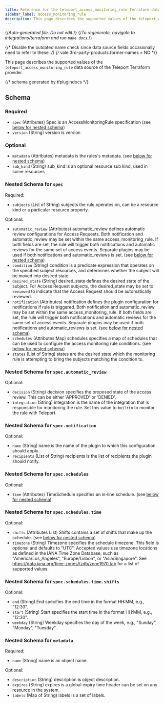 ```yaml
---
title: Reference for the teleport_access_monitoring_rule Terraform data-source
sidebar_label: access_monitoring_rule
description: This page describes the supported values of the teleport_access_monitoring_rule data-source of the Teleport Terraform provider.
---
```


{/*Auto-generated file. Do not edit.*/}
{/*To regenerate, navigate to integrations/terraform and run `make docs`.*/}

{/* Disable the outdated name check since data source fields occasionally need
to refer to these. */}
{/* vale 3rd-party-products.former-names = NO */}

This page describes the supported values of the `teleport_access_monitoring_rule` data source of the
Teleport Terraform provider.





{/*  schema generated by tfplugindocs */}
## Schema

### Required

- `spec` (Attributes) Spec is an AccessMonitoringRule specification (see [below for nested schema](#nested-schema-for-spec))
- `version` (String) version is version

### Optional

- `metadata` (Attributes) metadata is the rules's metadata. (see [below for nested schema](#nested-schema-for-metadata))
- `sub_kind` (String) sub_kind is an optional resource sub kind, used in some resources

### Nested Schema for `spec`

Required:

- `subjects` (List of String) subjects the rule operates on, can be a resource kind or a particular resource property.

Optional:

- `automatic_review` (Attributes) automatic_review defines automatic review configurations for Access Requests. Both notification and automatic_review may be set within the same access_monitoring_rule. If both fields are set, the rule will trigger both notifications and automatic reviews for the same set of access events. Separate plugins may be used if both notifications and automatic_reviews is set. (see [below for nested schema](#nested-schema-for-specautomatic_review))
- `condition` (String) condition is a predicate expression that operates on the specified subject resources, and determines whether the subject will be moved into desired state.
- `desired_state` (String) desired_state defines the desired state of the subject. For Access Request subjects, the desired_state may be set to `reviewed` to indicate that the Access Request should be automatically reviewed.
- `notification` (Attributes) notification defines the plugin configuration for notifications if rule is triggered. Both notification and automatic_review may be set within the same access_monitoring_rule. If both fields are set, the rule will trigger both notifications and automatic reviews for the same set of access events. Separate plugins may be used if both notifications and automatic_reviews is set. (see [below for nested schema](#nested-schema-for-specnotification))
- `schedules` (Attributes Map) schedules specifies a map of schedules that can be used to configure the access monitoring rule conditions. (see [below for nested schema](#nested-schema-for-specschedules))
- `states` (List of String) states are the desired state which the monitoring rule is attempting to bring the subjects matching the condition to.

### Nested Schema for `spec.automatic_review`

Optional:

- `decision` (String) decision specifies the proposed state of the access review. This can be either 'APPROVED' or 'DENIED'.
- `integration` (String) integration is the name of the integration that is responsible for monitoring the rule. Set this value to `builtin` to monitor the rule with Teleport.


### Nested Schema for `spec.notification`

Optional:

- `name` (String) name is the name of the plugin to which this configuration should apply.
- `recipients` (List of String) recipients is the list of recipients the plugin should notify.


### Nested Schema for `spec.schedules`

Optional:

- `time` (Attributes) TimeSchedule specifies an in-line schedule. (see [below for nested schema](#nested-schema-for-specschedulestime))

### Nested Schema for `spec.schedules.time`

Optional:

- `shifts` (Attributes List) Shifts contains a set of shifts that make up the schedule. (see [below for nested schema](#nested-schema-for-specschedulestimeshifts))
- `timezone` (String) Timezone specifies the schedule timezone. This field is optional and defaults to "UTC". Accepted values use timezone locations as defined in the IANA Time Zone Database, such as "America/Los_Angeles", "Europe/Lisbon", or "Asia/Singapore".  See https://data.iana.org/time-zones/tzdb/zone1970.tab for a list of supported values.

### Nested Schema for `spec.schedules.time.shifts`

Optional:

- `end` (String) End specifies the end time in the format HH:MM, e.g., "12:30".
- `start` (String) Start specifies the start time in the format HH:MM, e.g., "12:30".
- `weekday` (String) Weekday specifies the day of the week, e.g., "Sunday", "Monday", "Tuesday".





### Nested Schema for `metadata`

Required:

- `name` (String) name is an object name.

Optional:

- `description` (String) description is object description.
- `expires` (String) expires is a global expiry time header can be set on any resource in the system.
- `labels` (Map of String) labels is a set of labels.

